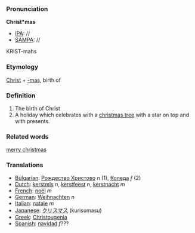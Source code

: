 ===Pronunciation===

'''Christ*mas'''
*[[IPA]]: //
*[[SAMPA]]: //
KRIST-mahs
===Etymology===

[[Christ]] + [[-mas]], birth of

===Definition===
#The birth of Christ
#A holiday which celebrates with a [[christmas tree]] with a star on top and with presents.

===Related words===
[[merry christmas]]

===Translations===

*[[Bulgarian]]: [[Рождество Христово]] ''n'' (1), [[Коледа]] ''f'' (2)
*[[Dutch]]: [[kerstmis]] ''n'', [[kerstfeest]] ''n'', [[kerstnacht]] ''m''
*[[French]]: [[noël]] ''m''
*[[German]]: [[Weihnachten]] ''n''
*[[Italian]]: [[natale]] ''m''
*[[Japanese]]: [[クリスマス]] (kurisumasu)
*[[Greek]]: [[Christougenia]]
*[[Spanish]]: [[navidad]] ''f''???